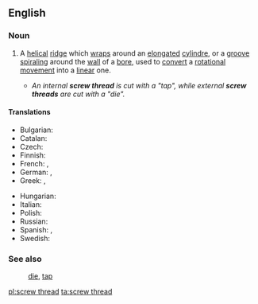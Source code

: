 ==English==
===Noun===
{{wikipedia}}
{{en-noun|head=[[screw]] [[thread]]}}
# {{context|engineering}} A [[helical]] [[ridge]] which [[wrap#Verb|wrap]]s around an [[elongated]] [[cylindre]], or a [[groove]] [[spiral#Verb|spiraling]] around the [[wall]] of a [[bore]], used to [[convert]] a [[rotation]]al [[movement]] into a [[linear]] one.
#*''An internal '''screw thread''' is cut with a "tap", while external '''screw threads''' are cut with a "die".''

====Translations====
{{trans-top|helical ridge or groove}}
* Bulgarian: {{t-|bg|резба|f|tr=rezbá|sc=Cyrl}}
* Catalan: {{t-|ca|solc|m}}
* Czech: {{t+|cs|závit|m}}
* Finnish: {{t-|fi|kierre}}
* French: {{t+|fr|filetage|m}}, {{t+|fr|filet|m}}
* German: {{t+|de|Gewinde|n}}, {{t-|de|Gewindegang|m}}
* Greek: {{t+|el|σπείρωμα|n|tr=speíroma|sc=Grek}}, {{t+|el|πάσο|n|tr=páso|sc=Grek}}
{{trans-mid}}
* Hungarian: {{t+|hu|menet}}
* Italian: {{t+|it|filetto|m}}
* Polish: {{t-|pl|gwint|m}}
* Russian: {{t+|ru|резьба|f|tr=rez'bá}}
* Spanish: {{t-|es|rosca|f}}, {{t-|es|filete|m}}
* Swedish: {{t|sv|gänga|c}}
{{trans-bottom}}

===See also===
:[[die]], [[tap]]

[[pl:screw thread]]
[[ta:screw thread]]